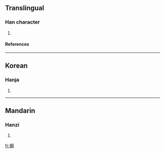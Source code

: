 ==Translingual==
===Han character===
{{Han char|rn=75|rad=木|as=12|sn=16|four=|canj=木月月手 (DBBQ)}}
# {{defn|Han|sort=木12}}
====References====
{{Han ref|kx=0553.160|dkj=15540|dj=0942.030|hdz=21294.050|uh=6A53|ud=27219}}

----
==Korean==
===Hanja===
{{ko-hanja|hangeul=순|eumhun=|rv=sun|mr=sun|y=swun}}
# {{defn|Korean}}

----
==Mandarin==
===Hanzi===
{{cmn-hanzi|pin=[[shùn]] (shun4)|wg=shun<sup>4</sup>}}
# {{defn|Mandarin}}

[[fr:橓]]